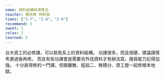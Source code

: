 ```yaml
---
name: 資料結構與演算法
teacher: 蔡欣穆 林軒田
times: ["2-7", "2-8", "2-9"]
recommend: 5
sweet: 1
relax: 2
learned: 5
---
```

台大資工的必修課，可以抵免系上的資料結構。
功課很多，而且很硬，建議謹慎考慮過後再修。
而且有些功課會是需要另外找資料才有辦法寫，搜尋能力記得加強。
十分直得修的一門課，但跟離散、程設二、微積分、資工營一起修根本地獄。